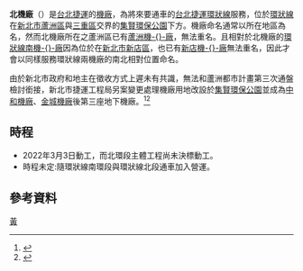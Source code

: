 {{noteTA
|G1=Transport
|1=zh-hant:北機廠;zh-hans:北机厂;
}}
{{Otheruses|北機廠 (高雄)|subject=台北捷運北機廠|other=高雄捷運北機廠}}
'''北機廠'''（{{lang-en|North Depot}}）是[[台北捷運|台北捷運]]的[[機廠|機廠]]，為將來要通車的[[台北捷運環狀線|台北捷運環狀線]]服務，位於[[台北捷運環狀線|環狀線]]在[[新北市|新北市]][[蘆洲區|蘆洲區]]與[[三重區|三重區]]交界的[[集賢環保公園|集賢環保公園]]下方。機廠命名通常以所在地區為名，然而北機廠所在之蘆洲區已有[[蘆洲機廠|蘆洲機-{}-廠]]，無法重名。且相對於北機廠的[[台北捷運環狀線|環狀線]][[南機廠_(台北)|南機-{}-廠]]因為位於在[[新北市|新北市]][[新店區|新店區]]，也已有[[新店機廠|新店機-{}-廠]]無法重名，因此才會以同樣服務環狀線兩機廠的南北相對位置命名。

由於新北市政府和地主在徵收方式上遲未有共識，無法和蘆洲都市計畫第三次通盤檢討銜接，新北市捷運工程局另案變更處理機廠用地改設於[[集賢環保公園|集賢環保公園]]並成為[[中和機廠|中和機廠]]、[[金城機廠|金城機廠]]後第三座地下機廠。<ref>{{cite news |author=<!--Staff writer(s); no by-line.--> |title=捷運北環段機廠 用地取得沒共識 |url=http://news.ltn.com.tw/news/local/paper/1020394 |newspaper=自由時報 |location= |date=2016-08-11 |access-date=2017-07-31 |archive-date=2017-07-31 |archive-url=https://web.archive.org/web/20170731105655/http://news.ltn.com.tw/news/local/paper/1020394 |dead-url=no }}</ref><ref>{{cite news |author=<!--Staff writer(s); no by-line.--> |title=捷運環狀線機廠估施工7年集賢公園將封閉 議員籲規劃替代方案 |url=https://news.ltn.com.tw/news/life/breakingnews/3837221 |newspaper=自由時報 |location= |date=2022-02-22 |access-date=2022-03-16 |archive-date=2022-03-16 |archive-url=https://web.archive.org/web/20170731105655/http://news.ltn.com.tw/news/local/paper/1020394 |dead-url=no }}</ref>

== 時程 ==
*2022年3月3日動工，而北環段主體工程尚未決標動工。
*時程未定:隨環狀線南環段與環狀線北段通車加入營運。

==參考資料==
{{reflist}}

{{台北捷運機廠}}
{{TW-rail-stub}}
{{portal bar|臺灣|臺北|臺灣鐵路運輸|鐵路|城市軌道交通}}

[[Category:台北捷運機廠|黃]]